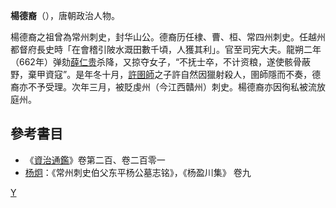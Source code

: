 '''楊德裔'''（{{bd|?||?||}}），唐朝政治人物。

楊德裔之祖曾為常州刺史，封华山公。德裔历任棣、曹、桓、常四州刺史。任越州都督府長史時「在會稽引陂水溉田數千頃，人獲其利」。官至司宪大夫。龍朔二年（662年）弹劾[[薛仁贵|薛仁贵]]杀降，又掠夺女子，“不抚士卒，不计资粮，遂使骸骨蔽野，棄甲資寇”。是年冬十月，[[許圉師|許圉師]]之子許自然因獵射殺人，圉師隱而不奏，德裔亦不予受理。次年三月，被貶虔州（今江西贛州）刺史。楊德裔亦因徇私被流放庭州。

==參考書目==
* 《[[資治通鑑|資治通鑑]]》卷第二百、卷二百零一
* [[杨炯|杨炯]]：《常州刺史伯父东平杨公墓志铭》，《杨盈川集》 卷九
{{唐朝人小作品}}
[[Category:唐朝政治人物|Y]]